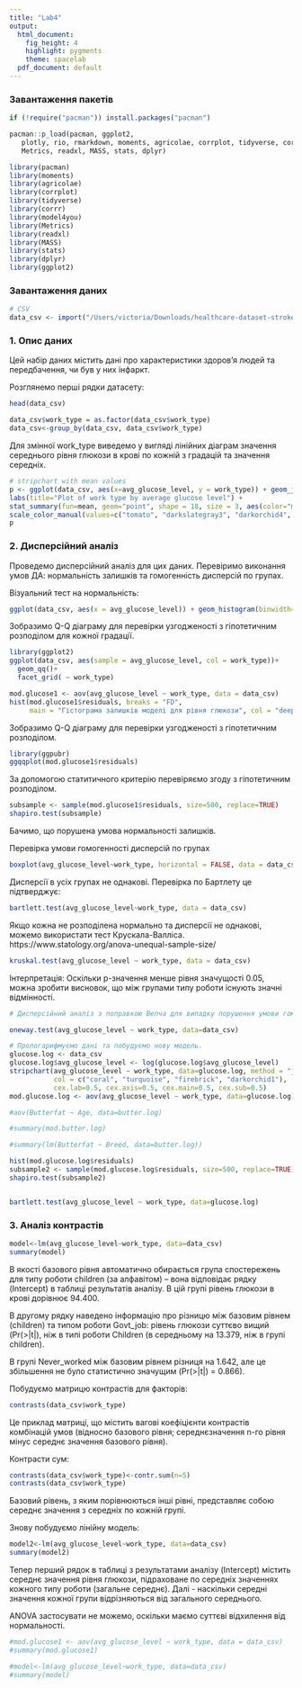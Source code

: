 ```yaml
---
title: "Lab4"
output:
  html_document:
    fig_height: 4
    highlight: pygments
    theme: spacelab
  pdf_document: default
---
```


### Завантаження пакетів

```r
if (!require("pacman")) install.packages("pacman")
```
```r
pacman::p_load(pacman, ggplot2, 
   plotly, rio, rmarkdown, moments, agricolae, corrplot, tidyverse, corrr, model4you,
   Metrics, readxl, MASS, stats, dplyr) 
```
```r
library(pacman)
library(moments)
library(agricolae)
library(corrplot)
library(tidyverse)
library(corrr)
library(model4you)
library(Metrics)
library(readxl)
library(MASS)
library(stats)
library(dplyr)
library(ggplot2)

```
### Завантаження даних
```r
# CSV
data_csv <- import("/Users/victoria/Downloads/healthcare-dataset-stroke-data.csv")
```
### 1. Опис даних
Цей набір даних містить дані про характеристики здоров'я людей та передбачення, чи був у них інфаркт.

Розглянемо перші рядки датасету:
```r
head(data_csv)
```
```r
data_csv$work_type = as.factor(data_csv$work_type)
data_csv<-group_by(data_csv, data_csv$work_type)
```


Для змінної work_type виведемо у вигляді лінійних діаграм значення середнього рівня глюкози в крові по кожній з градацій та значення середніх.
```r
# stripchart with mean values
p <- ggplot(data_csv, aes(x=avg_glucose_level, y = work_type)) + geom_jitter(aes(color=work_type)) + 
labs(title="Plot of work type by average glucose level") + 
stat_summary(fun=mean, geom="point", shape = 18, size = 3, aes(color="mean glucose level")) +
scale_color_manual(values=c("tomato", "darkslategray3", "darkorchid4", "darkseagreen4", "grey", "orange"))
p
```

### 2. Дисперсійний аналіз

Проведемо дисперсійний аналіз для цих даних. Перевіримо виконання умов ДА: нормальність залишків та гомогенність дисперсій по групах.

Візуальний тест на нормальність:
```r
ggplot(data_csv, aes(x = avg_glucose_level)) + geom_histogram(binwidth=5) + facet_wrap(~ work_type, ncol = 1)
```
Зобразимо Q-Q діаграму для перевірки узгодженості з гіпотетичним розподілом для кожної градації.

```r
library(ggplot2)
ggplot(data_csv, aes(sample = avg_glucose_level, col = work_type))+
  geom_qq()+
  facet_grid( ~ work_type)
```


```r
mod.glucose1 <- aov(avg_glucose_level ~ work_type, data = data_csv)
hist(mod.glucose1$residuals, breaks = "FD", 
     main = "Гістограма залишків моделі для рівня глюкози", col = "deepskyblue", freq = F)

```


Зобразимо Q-Q діаграму для перевірки узгодженості з гіпотетичним розподілом.

```r
library(ggpubr)
ggqqplot(mod.glucose1$residuals)
```

За допомогою статитичного критерію перевіряємо згоду з гіпотетичним розподілом.
```r
subsample <- sample(mod.glucose1$residuals, size=500, replace=TRUE)
shapiro.test(subsample)
```
Бачимо, що порушена умова нормальності залишків.

Перевірка умови гомогенності дисперсій по групах
```r
boxplot(avg_glucose_level~work_type, horizontal = FALSE, data = data_csv, xlab = "Average glucose level", ylab = "Work type", varwidth = T, col = "lightblue", cex.lab=0.75, cex.axis=0.75, cex.main=0.75, cex.sub=0.75)
```

Дисперсії в усіх групах не однакові.
Перевірка по Бартлету це підтверджує:
```r
bartlett.test(avg_glucose_level~work_type, data = data_csv)
```


Якщо кожна не розподілена нормально та дисперсії не однакові, можемо використати тест Крускала-Валліса. https://www.statology.org/anova-unequal-sample-size/
```r
kruskal.test(avg_glucose_level ~ work_type, data = data_csv)
```

Інтерпретація: Оскільки p-значення менше рівня значущості 0.05, можна зробити висновок, що між групами типу роботи існують значні відмінності.


```r

# Дисперсійний аналіз з поправкою Велча для випадку порушення умови гомогенності дисперсій (не працює для ненормального розподілу)

oneway.test(avg_glucose_level ~ work_type, data=data_csv)
```
```r
# Прологарифмуємо дані та побудуємо нову модель.
glucose.log <- data_csv
glucose.log$avg_glucose_level <- log(glucose.log$avg_glucose_level)
stripchart(avg_glucose_level ~ work_type, data=glucose.log, method = "jitter",
           col = c("coral", "turquoise", "firebrick", "darkorchid1"),
           cex.lab=0.5, cex.axis=0.5, cex.main=0.5, cex.sub=0.5)
mod.glucose.log <- aov(avg_glucose_level ~ work_type, data=glucose.log)

#aov(Butterfat ~ Age, data=butter.log)

#summary(mod.butter.log)

#summary(lm(Butterfat ~ Breed, data=butter.log))

hist(mod.glucose.log$residuals)
subsample2 <- sample(mod.glucose.log$residuals, size=500, replace=TRUE)
shapiro.test(subsample2)


bartlett.test(avg_glucose_level ~ work_type, data=glucose.log)
```


### 3. Аналіз контрастів


```r
model<-lm(avg_glucose_level~work_type, data=data_csv)
summary(model)
```

В якості базового рівня автоматично обирається група спостережень для типу роботи children (за алфавітом) – вона відповідає рядку (Intercept) в таблиці результатів аналізу. В цій групі рівень глюкози в крові дорівнює 94.400.

В другому рядку наведено інформацію про різницю між базовим рівнем (children) та типом роботи Govt_job: рівень глюкози суттєво вищий (Pr(>|t|), ніж в типі роботи Children (в середньому на 13.379, ніж в групі children).

В групі Never_worked між базовим рівнем різниця на 1.642, але це збільшення не було статистично значущим (Pr(>|t|) = 0.866).


Побудуємо матрицю контрастів для факторів:
```r
contrasts(data_csv$work_type)
```

Це приклад матриці, що містить вагові коефіцієнти контрастів комбінацій умов (відносно базового рівня; середнєзначення n-го рівня мінус середнє значення базового рівня).


Контрасти сум:
```r
contrasts(data_csv$work_type)<-contr.sum(n=5)
contrasts(data_csv$work_type)
```


Базовий рівень, з яким порівнюються інші рівні, представляє собою середнє значення з середніх по кожній групі.

Знову побудуємо лінійну модель:

```r
model2<-lm(avg_glucose_level~work_type, data=data_csv)
summary(model2)
```

Тепер перший рядок в таблиці з результатами аналізу (Intercept) містить середнє значення рівня глюкози, підраховане по середніх значеннях кожного типу роботи (загальне середнє).
Далі - наскільки середні значення кожної групи відрізняються від загального середнього. 

ANOVA застосувати не можемо, оскільки маємо суттєві відхилення від нормальності.
```r
#mod.glucose1 <- aov(avg_glucose_level ~ work_type, data = data_csv)
#summary(mod.glucose1)

#model<-lm(avg_glucose_level~work_type, data=data_csv)
#summary(model)
```

